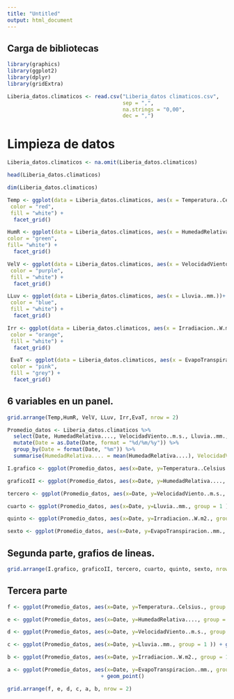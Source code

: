 ```yaml
---
title: "Untitled"
output: html_document
---
```


## Carga de bibliotecas
```r
library(graphics)
library(ggplot2)
library(dplyr)
library(gridExtra)

```


```r
Liberia_datos.climaticos <- read.csv("Liberia_datos climaticos.csv",
                                     sep = ",",
                                     na.strings = "0,00",
                                     dec = ",")
```


# Limpieza de datos

```r
Liberia_datos.climaticos <- na.omit(Liberia_datos.climaticos)
```

```r
head(Liberia_datos.climaticos)
```
 
```r
dim(Liberia_datos.climaticos)
```

 




```r
Temp <- ggplot(data = Liberia_datos.climaticos, aes(x = Temperatura..Celsius.)) + geom_histogram(binwidth = 2,
 color = "red",
 fill = "white") +
  facet_grid()
```

```r
HumR <- ggplot(data = Liberia_datos.climaticos, aes(x = HumedadRelativa....,)) + geom_histogram(binwidth = 2, 
color = "green",                
fill= "white") +
  facet_grid()

```


```r
VelV <- ggplot(data = Liberia_datos.climaticos, aes(x = VelocidadViento..m.s.))+ geom_histogram(binwidth = 2,
 color = "purple",
 fill = "white") +
  facet_grid()
```



```r
LLuv <- ggplot(data = Liberia_datos.climaticos, aes(x = Lluvia..mm.))+ geom_histogram(binwidth = 2,
 color = "blue",
 fill = "white") +
  facet_grid()
```



```r
Irr <- ggplot(data = Liberia_datos.climaticos, aes(x = Irradiacion..W.m2.))+ geom_histogram(binwidth = 2,
 color = "orange",
 fill = "white") +
  facet_grid()
```



```r
 EvaT <- ggplot(data = Liberia_datos.climaticos, aes(x = EvapoTranspiracion..mm.))+ geom_histogram(binwidth = 2,
 color = "pink",
 fill = "grey") +
  facet_grid()
```


## 6 variables en un panel.

```r
grid.arrange(Temp,HumR, VelV, LLuv, Irr,EvaT, nrow = 2) 
```


```r
Promedio_datos <- Liberia_datos.climaticos %>%
  select(Date, HumedadRelativa...., VelocidadViento..m.s., Lluvia..mm., Irradiacion..W.m2., EvapoTranspiracion..mm., Temperatura..Celsius.) %>%
  mutate(Date = as.Date(Date, format = "%d/%m/%y")) %>%
  group_by(Date = format(Date, "%m")) %>% 
  summarise(HumedadRelativa.... = mean(HumedadRelativa....), VelocidadViento..m.s. = mean(VelocidadViento..m.s.), Lluvia..mm. = sum(Lluvia..mm.), Irradiacion..W.m2. = mean(Irradiacion..W.m2.), EvapoTranspiracion..mm. = sum(EvapoTranspiracion..mm.), Temperatura..Celsius. = mean(Temperatura..Celsius.))
```


```r

I.grafico <- ggplot(Promedio_datos, aes(x=Date, y=Temperatura..Celsius., group = 1 )) + geom_line()

```

```r
graficoII <- ggplot(Promedio_datos, aes(x=Date, y=HumedadRelativa...., group = 1 )) + geom_line()

```

```r
tercero <- ggplot(Promedio_datos, aes(x=Date, y=VelocidadViento..m.s., group = 1 )) + geom_line()

```

```r
cuarto <- ggplot(Promedio_datos, aes(x=Date, y=Lluvia..mm., group = 1 )) + geom_line()

```

```r
quinto <- ggplot(Promedio_datos, aes(x=Date, y=Irradiacion..W.m2., group = 1 )) + geom_line()

```

```r
sexto <- ggplot(Promedio_datos, aes(x=Date, y=EvapoTranspiracion..mm., group = 1 )) + geom_line()

```


## Segunda parte, grafios de lineas. 
```r
grid.arrange(I.grafico, graficoII, tercero, cuarto, quinto, sexto, nrow = 2)
```


## Tercera parte

 
```r
f <- ggplot(Promedio_datos, aes(x=Date, y=Temperatura..Celsius., group = 1 )) + geom_point()

```

```r
e <- ggplot(Promedio_datos, aes(x=Date, y=HumedadRelativa...., group = 1 )) + geom_point()

```

```r
d <- ggplot(Promedio_datos, aes(x=Date, y=VelocidadViento..m.s., group = 1 )) + geom_point()

```

```r
c <- ggplot(Promedio_datos, aes(x=Date, y=Lluvia..mm., group = 1 )) + geom_point()

```

```r
b <- ggplot(Promedio_datos, aes(x=Date, y=Irradiacion..W.m2., group = 1 )) + geom_point()

```

```r
a <- ggplot(Promedio_datos, aes(x=Date, y=EvapoTranspiracion..mm., group = 1))
                              + geom_point()
```

```r
grid.arrange(f, e, d, c, a, b, nrow = 2)
```


